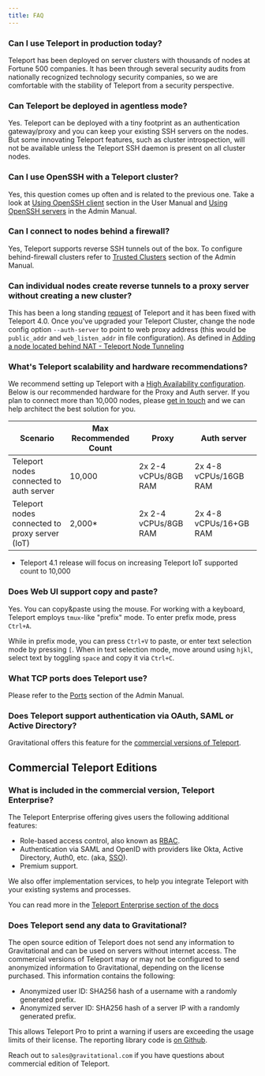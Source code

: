 ```yaml
---
title: FAQ
---
```


### Can I use Teleport in production today?

Teleport has been deployed on server clusters with thousands of nodes at
Fortune 500 companies. It has been through several security audits from
nationally recognized technology security companies, so we are comfortable with
the stability of Teleport from a security perspective.

### Can Teleport be deployed in agentless mode?

Yes. Teleport can be deployed with a tiny footprint as an authentication
gateway/proxy and you can keep your existing SSH servers on the nodes. But some
innovating Teleport features, such as cluster introspection, will not be
available unless the Teleport SSH daemon is present on all cluster nodes.

### Can I use OpenSSH with a Teleport cluster?

Yes, this question comes up often and is related to the previous one. Take a
look at [Using OpenSSH client](user-manual.mdx#using-openssh-client)
section in the User Manual and [Using OpenSSH servers](admin-guide.mdx) in the
Admin Manual.

### Can I connect to nodes behind a firewall?

Yes, Teleport supports reverse SSH tunnels out of the box. To configure
behind-firewall clusters refer to [Trusted Clusters](admin-guide.mdx#trusted-clusters)
section of the Admin Manual.

### Can individual nodes create reverse tunnels to a proxy server without creating a new cluster?

This has been a long standing [request](https://github.com/gravitational/teleport/issues/803) of Teleport and
it has been fixed with Teleport 4.0.   Once you've upgraded your Teleport Cluster, change the node config
option `--auth-server` to point to web proxy address (this would be `public_addr` and `web_listen_addr`
in file configuration). As defined in [Adding a node located behind NAT - Teleport Node Tunneling](quickstart.mdx#adding-a-node-located-behind-nat-teleport-node-tunneling)

### What's Teleport scalability and hardware recommendations?

We recommend setting up Teleport with a [High Availability configuration](admin-guide.mdx#high-availability). Below is our
recommended hardware for the Proxy and Auth server. If you plan to connect more than 10,000 nodes, please
[get in touch](mailto:info@gravitational.com) and we can help architect the best solution for you.

| Scenario | Max Recommended Count | Proxy | Auth server |
| - | - | - | - |
| Teleport nodes connected to auth server | 10,000 | 2x  2-4 vCPUs/8GB RAM | 2x 4-8 vCPUs/16GB RAM |
| Teleport nodes connected to proxy server (IoT) | 2,000\* | 2x 2-4 vCPUs/8GB RAM | 2x 4-8 vCPUs/16+GB RAM |

- Teleport 4.1 release will focus on increasing Teleport IoT supported count to 10,000

### Does Web UI support copy and paste?

Yes. You can copy&paste using the mouse. For working with a keyboard, Teleport employs
`tmux`-like "prefix" mode. To enter prefix mode, press `Ctrl+A`.

While in prefix mode, you can press `Ctrl+V` to paste, or enter text selection
mode by pressing `[`. When in text selection mode, move around using `hjkl`, select
text by toggling `space` and copy it via `Ctrl+C`.

### What TCP ports does Teleport use?

Please refer to the [Ports](admin-guide.mdx#ports) section of the Admin Manual.

### Does Teleport support authentication via OAuth, SAML or Active Directory?

Gravitational offers this feature for the [commercial versions of Teleport](enterprise.mdx#rbac).

## Commercial Teleport Editions

### What is included in the commercial version, Teleport Enterprise?

The Teleport Enterprise offering gives users the following additional features:

- Role-based access control, also known as [RBAC](enterprise.mdx#rbac).
- Authentication via SAML and OpenID with providers like Okta, Active
  Directory, Auth0, etc. (aka, [SSO](ssh-sso.mdx)).
- Premium support.

We also offer implementation services, to help you integrate
Teleport with your existing systems and processes.

You can read more in the [Teleport Enterprise section of the docs](enterprise.mdx)

### Does Teleport send any data to Gravitational?

The open source edition of Teleport does not send any information to
Gravitational and can be used on servers without internet access. The
commercial versions of Teleport may or may not be configured to send anonymized
information to Gravitational, depending on the license purchased. This
information contains the following:

- Anonymized user ID: SHA256 hash of a username with a randomly generated prefix.
- Anonymized server ID: SHA256 hash of a server IP with a randomly generated prefix.

This allows Teleport Pro to print a warning if users are exceeding the usage limits
of their license. The reporting library code is [on Github](https://github.com/gravitational/reporting).

Reach out to `sales@gravitational.com` if you have questions about commercial
edition of Teleport.
